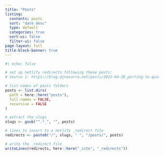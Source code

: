 ```yaml
---
title: "Posts"
listing:
  contents: posts
  sort: "date desc"
  type: default
  categories: true
  sort-ui: false
  filter-ui: false
page-layout: full
title-block-banner: true
---
```


```r
#| echo: false

# set up netlify redirects following these posts:
# Source 1: https://blog.djnavarro.net/posts/2022-04-20_porting-to-quarto/#netlify-redirects

# list names of posts folders
posts <- list.dirs(
  path = here::here("posts"),
  full.names = FALSE,
  recursive = FALSE
)

# extract the slugs
slugs <- gsub("^.*_", "", posts)

# lines to insert to a netlify _redirect file
redirects <- paste0("/", slugs, " ", "/posts/", posts)

# write the _redirect file
writeLines(redirects, here::here("_site", "_redirects"))
```
